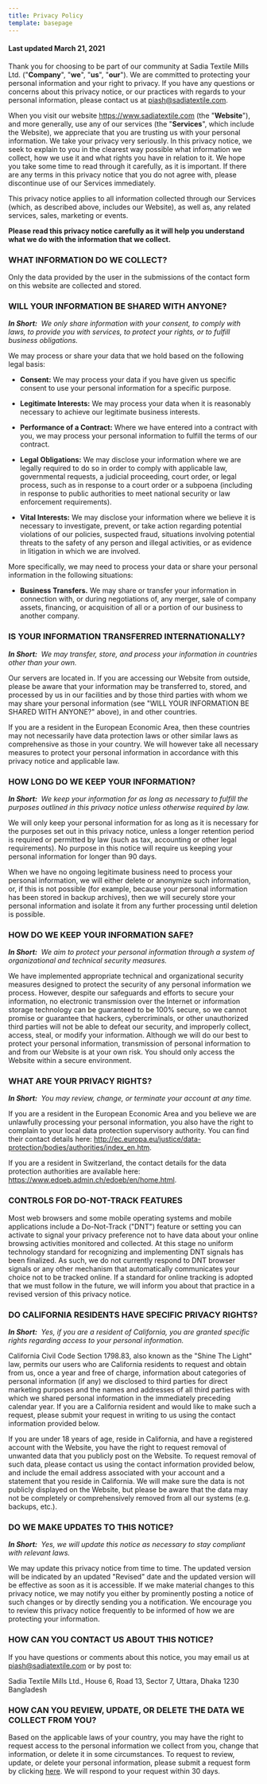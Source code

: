 ```yaml
---
title: Privacy Policy
template: basepage
---
```


#### Last updated March 21, 2021

Thank you for choosing to be part of our community at Sadia Textile Mills Ltd. ("**Company**", "**we**", "**us**", "**our**"). We are committed to protecting your personal information and your right to privacy. If you have any questions or concerns about this privacy notice, or our practices with regards to your personal information, please contact us at [piash@sadiatextile.com](mailto:piash@sadiatextile.com).

When you visit our website https://www.sadiatextile.com (the "**Website**"),  and more generally, use any of our services (the "**Services**", which include the Website), we appreciate that you are trusting us with your personal information. We take your privacy very seriously. In this privacy notice, we seek to explain to you in the clearest way possible what information we collect, how we use it and what rights you have in relation to it. We hope you take some time to read through it carefully, as it is important. If there are any terms in this privacy notice that you do not agree with, please discontinue use of our Services immediately.

This privacy notice applies to all information collected through our Services (which, as described above, includes our Website), as well as, any related services, sales, marketing or events.

**Please read this privacy notice carefully as it will help you understand what we do with the information that we collect.**

### WHAT INFORMATION DO WE COLLECT?

Only the data provided by the user in the submissions of the contact form on this website are collected and stored.

### WILL YOUR INFORMATION BE SHARED WITH ANYONE?

_**In Short:**  We only share information with your consent, to comply with laws, to provide you with services, to protect your rights, or to fulfill business obligations._

We may process or share your data that we hold based on the following legal basis:

- **Consent:** We may process your data if you have given us specific consent to use your personal information for a specific purpose.

- **Legitimate Interests:** We may process your data when it is reasonably necessary to achieve our legitimate business interests.

- **Performance of a Contract:** Where we have entered into a contract with you, we may process your personal information to fulfill the terms of our contract.

- **Legal Obligations:** We may disclose your information where we are legally required to do so in order to comply with applicable law, governmental requests, a judicial proceeding, court order, or legal process, such as in response to a court order or a subpoena (including in response to public authorities to meet national security or law enforcement requirements).

- **Vital Interests:** We may disclose your information where we believe it is necessary to investigate, prevent, or take action regarding potential violations of our policies, suspected fraud, situations involving potential threats to the safety of any person and illegal activities, or as evidence in litigation in which we are involved.

More specifically, we may need to process your data or share your personal information in the following situations:

- **Business Transfers.** We may share or transfer your information in connection with, or during negotiations of, any merger, sale of company assets, financing, or acquisition of all or a portion of our business to another company.

### IS YOUR INFORMATION TRANSFERRED INTERNATIONALLY?

_**In Short:**  We may transfer, store, and process your information in countries other than your own._

Our servers are located in. If you are accessing our Website from outside, please be aware that your information may be transferred to, stored, and processed by us in our facilities and by those third parties with whom we may share your personal information (see "WILL YOUR INFORMATION BE SHARED WITH ANYONE?" above), in  and other countries.

If you are a resident in the European Economic Area, then these countries may not necessarily have data protection laws or other similar laws as comprehensive as those in your country. We will however take all necessary measures to protect your personal information in accordance with this privacy notice and applicable law.

### HOW LONG DO WE KEEP YOUR INFORMATION?

_**In Short:**  We keep your information for as long as necessary to fulfill the purposes outlined in this privacy notice unless otherwise required by law._

We will only keep your personal information for as long as it is necessary for the purposes set out in this privacy notice, unless a longer retention period is required or permitted by law (such as tax, accounting or other legal requirements). No purpose in this notice will require us keeping your personal information for longer than 90 days.

When we have no ongoing legitimate business need to process your personal information, we will either delete or anonymize such information, or, if this is not possible (for example, because your personal information has been stored in backup archives), then we will securely store your personal information and isolate it from any further processing until deletion is possible.

### HOW DO WE KEEP YOUR INFORMATION SAFE?

_**In Short:**  We aim to protect your personal information through a system of organizational and technical security measures._

We have implemented appropriate technical and organizational security measures designed to protect the security of any personal information we process. However, despite our safeguards and efforts to secure your information, no electronic transmission over the Internet or information storage technology can be guaranteed to be 100% secure, so we cannot promise or guarantee that hackers, cybercriminals, or other unauthorized third parties will not be able to defeat our security, and improperly collect, access, steal, or modify your information. Although we will do our best to protect your personal information, transmission of personal information to and from our Website is at your own risk. You should only access the Website within a secure environment.

### WHAT ARE YOUR PRIVACY RIGHTS?

_**In Short:**  You may review, change, or terminate your account at any time._

If you are a resident in the European Economic Area and you believe we are unlawfully processing your personal information, you also have the right to complain to your local data protection supervisory authority. You can find their contact details here: http://ec.europa.eu/justice/data-protection/bodies/authorities/index_en.htm.

If you are a resident in Switzerland, the contact details for the data protection authorities are available here: https://www.edoeb.admin.ch/edoeb/en/home.html.

### CONTROLS FOR DO-NOT-TRACK FEATURES

Most web browsers and some mobile operating systems and mobile applications include a Do-Not-Track ("DNT") feature or setting you can activate to signal your privacy preference not to have data about your online browsing activities monitored and collected. At this stage no uniform technology standard for recognizing and implementing DNT signals has been finalized. As such, we do not currently respond to DNT browser signals or any other mechanism that automatically communicates your choice not to be tracked online. If a standard for online tracking is adopted that we must follow in the future, we will inform you about that practice in a revised version of this privacy notice.

### DO CALIFORNIA RESIDENTS HAVE SPECIFIC PRIVACY RIGHTS?

_**In Short:**  Yes, if you are a resident of California, you are granted specific rights regarding access to your personal information._

California Civil Code Section 1798.83, also known as the "Shine The Light" law, permits our users who are California residents to request and obtain from us, once a year and free of charge, information about categories of personal information (if any) we disclosed to third parties for direct marketing purposes and the names and addresses of all third parties with which we shared personal information in the immediately preceding calendar year. If you are a California resident and would like to make such a request, please submit your request in writing to us using the contact information provided below.

If you are under 18 years of age, reside in California, and have a registered account with the Website, you have the right to request removal of unwanted data that you publicly post on the Website. To request removal of such data, please contact us using the contact information provided below, and include the email address associated with your account and a statement that you reside in California. We will make sure the data is not publicly displayed on the Website, but please be aware that the data may not be completely or comprehensively removed from all our systems (e.g. backups, etc.).

### DO WE MAKE UPDATES TO THIS NOTICE?

_**In Short:**  Yes, we will update this notice as necessary to stay compliant with relevant laws._

We may update this privacy notice from time to time. The updated version will be indicated by an updated "Revised" date and the updated version will be effective as soon as it is accessible. If we make material changes to this privacy notice, we may notify you either by prominently posting a notice of such changes or by directly sending you a notification. We encourage you to review this privacy notice frequently to be informed of how we are protecting your information.

### HOW CAN YOU CONTACT US ABOUT THIS NOTICE?

If you have questions or comments about this notice, you may email us at [piash@sadiatextile.com](mailto:piash@sadiatextile.com) or by post to:

Sadia Textile Mills Ltd.,
House 6, Road 13,
Sector 7, Uttara,
Dhaka 1230
Bangladesh

### HOW CAN YOU REVIEW, UPDATE, OR DELETE THE DATA WE COLLECT FROM YOU?

Based on the applicable laws of your country, you may have the right to request access to the personal information we collect from you, change that information, or delete it in some circumstances. To request to review, update, or delete your personal information, please submit a request form by clicking [here](https://app.termly.io/notify/eeb3c3b8-5893-432e-a6b9-5de9ab50c034). We will respond to your request within 30 days.
